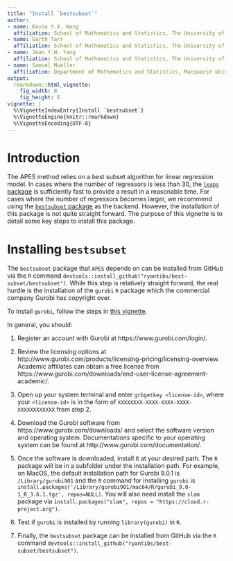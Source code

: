 ```yaml
---
title: "Install `bestsubset`"
author:
- name: Kevin Y.X. Wang
  affiliation: School of Mathematics and Statistics, The University of Sydney, Australia
- name: Garth Tarr
  affiliation: School of Mathematics and Statistics, The University of Sydney, Australia
- name: Jean Y.H. Yang
  affiliation: School of Mathematics and Statistics, The University of Sydney, Australia
- name: Samuel Mueller
  affiliation: Department of Mathematics and Statistics, Macquarie University, Australia
output: 
  rmarkdown::html_vignette:
    fig_width: 8
    fig_height: 6
vignette: |
  %\VignetteIndexEntry{Install `bestsubset`}
  %\VignetteEngine{knitr::rmarkdown}
  %\VignetteEncoding{UTF-8}
---
```

  
# Introduction

The APES method relies on a best subset algorithm for linear regression model. In cases where the number of regressors is less than 30, the [`leaps` package](https://cran.r-project.org/web/packages/leaps/index.html) is sufficiently fast to provide a result in a reasonable time. For cases where the number of regressors becomes larger, we recommend using the [`bestsubset` package](https://github.com/ryantibs/best-subset) as the backend. However, the installation of this package is not quite straight forward. The purpose of this vignette is to detail some key steps to install this package. 


# Installing `bestsubset` 

The `bestsubset` package that `APES` depends on can be installed from GitHub via the `R` command `devtools::install_github("ryantibs/best-subset/bestsubset")`. While this step is relatively straight forward, the real hurdle is the installation of the `gurobi` `R` package which the commercial company Gurobi has copyright over.

To install `gurobi`, follow the steps in [this vignette](https://cran.r-project.org/web/packages/prioritizr/vignettes/gurobi_installation_guide.html). 

In general, you should:

1. Register an account with Gurobi at https://www.gurobi.com/login/.

2. Review the licensing options at http://www.gurobi.com/products/licensing-pricing/licensing-overview. Academic affiliates can obtain a free license from https://www.gurobi.com/downloads/end-user-license-agreement-academic/. 

3. Open up your system terminal and enter `grbgetkey <license-id>`, where your `<license-id>` is in the form of `XXXXXXXX-XXXX-XXXX-XXXX-XXXXXXXXXXXX` from step 2. 

4. Download the Gurobi software from https://www.gurobi.com/downloads/ and select the software version and operating system. Documentations specific to your operating system can be found at http://www.gurobi.com/documentation/. 

5. Once the software is downloaded, install it at your desired path. The `R` package will be in a subfolder under the installation path. For example, on MacOS, the default installation path for Gurobi 9.0.1 is `/Library/gurobi901` and the `R` command for installing `gurobi` is `install.packages('/Library/gurobi901/mac64/R/gurobi_9.0-1_R_3.6.1.tgz', repos=NULL)`. You will also need install the `slam` package via `install.packages("slam", repos = "https://cloud.r-project.org")`.

6. Test if `gurobi` is installed by running `library(gurobi)` in `R`. 

7. Finally, the `bestsubset` package can be installed from GitHub via the `R` command `devtools::install_github("ryantibs/best-subset/bestsubset")`.
